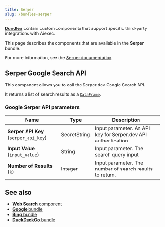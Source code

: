 ```yaml
---
title: Serper
slug: /bundles-serper
---
```



<Icon name="Blocks" aria-hidden="true" /> [**Bundles**](/components-bundle-components) contain custom components that support specific third-party integrations with Aiexec.

This page describes the components that are available in the **Serper** bundle.

For more information, see the [Serper documentation](https://serper.dev/).

## Serper Google Search API

This component allows you to call the Serper.dev Google Search API.

It returns a list of search results as a [`DataFrame`](/data-types#dataframe).

### Google Serper API parameters

| Name | Type | Description |
|------|------|-------------|
| **Serper API Key** (`serper_api_key`) | SecretString | Input parameter. An API key for Serper.dev API authentication. |
| **Input Value** (`input_value`) | String | Input parameter. The search query input. |
| **Number of Results** (`k`) | Integer | Input parameter. The number of search results to return. |

## See also

* [**Web Search** component](/components-data#web-search)
* [**Google** bundle](/bundles-google)
* [**Bing** bundle](/bundles-bing)
* [**DuckDuckGo** bundle](/bundles-duckduckgo)